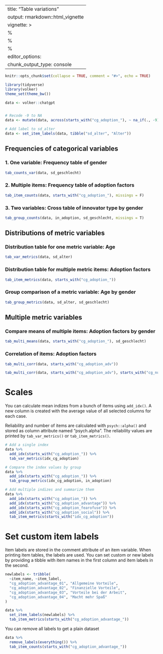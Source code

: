 
---
title: "Table variations"
output: rmarkdown::html_vignette
vignette: >
  %\VignetteIndexEntry{Table variations}
  %\VignetteEncoding{UTF-8}
  %\VignetteEngine{knitr::rmarkdown}
editor_options: 
  chunk_output_type: console
---

```r
knitr::opts_chunk$set(collapse = TRUE, comment = "#>", echo = TRUE)

library(tidyverse)
library(volker)
theme_set(theme_bw())

data <- volker::chatgpt


# Recode -9 to NA
data <- mutate(data, across(starts_with("cg_adoption_"), ~ na_if(., -9)))

# Add label to sd_alter
data <- set_item_labels(data, tibble("sd_alter", "Alter"))
```

## Frequencies of categorical variables

### 1. One variable: Frequency table of gender
```r

tab_counts_var(data, sd_geschlecht)

```

### 2. Multiple items: Frequency table of adoption factors
```r
tab_item_counts(data, starts_with("cg_adoption_"), missings = F)
```


### 3. Two variables: Cross table of innovator type by gender

```r
tab_group_counts(data, in_adoption, sd_geschlecht, missings = T)
```

## Distributions of metric variables

### Distribution table for one metric variable: Age
```r
tab_var_metrics(data, sd_alter)
```

### Distribution table for multiple metric items: Adoption factors
```r
tab_item_metrics(data, starts_with("cg_adoption_"))
```


### Group comparison of a metric variable: Age by gender

```r
tab_group_metrics(data, sd_alter, sd_geschlecht)
```

## Multiple metric variables

### Compare means of multiple items: Adoption factors by gender
```r
tab_multi_means(data, starts_with("cg_adoption_"), sd_geschlecht)
```

### Correlation of items: Adoption factors
```r
tab_multi_corr(data, starts_with("cg_adoption_adv"))

tab_multi_corr(data, starts_with("cg_adoption_adv"), starts_with("cg_nutzen"))
```

# Scales

You can calculate mean indizes from a bunch of items using `add_idx()`. 
A new column is created with the average value of all selected columns
for each case. 

Reliability and number of items are calculated with `psych::alpha()`
and stored as column attribute named "psych.alpha". The reliability values 
are printed by `tab_var_metrics()` or `tab_item_metrics()`.


```r
# Add a single index
data %>%
  add_idx(starts_with("cg_adoption_")) %>%
  tab_var_metrics(idx_cg_adoption)

# Compare the index values by group
data %>%
  add_idx(starts_with("cg_adoption_")) %>%
  tab_group_metrics(idx_cg_adoption, in_adoption)
```


```r
# Add multiple indizes and summarize them
data %>%
  add_idx(starts_with("cg_adoption_")) %>%
  add_idx(starts_with("cg_adoption_advantage")) %>%
  add_idx(starts_with("cg_adoption_fearofuse")) %>%
  add_idx(starts_with("cg_adoption_social")) %>%
  tab_item_metrics(starts_with("idx_cg_adoption"))
```


# Set custom item labels

Item labels are stored in the comment attribute of an item variable. 
When printing item tables, the labels are used. You can set custom or 
new labels by providing a tibble with item names in the first column
and item labels in the second.

```r
newlabels <- tribble(
  ~item_name, ~item_label,
  "cg_adoption_advantage_01", "Allgemeine Vorteile",
  "cg_adoption_advantage_02", "Finanzielle Vorteile",
  "cg_adoption_advantage_03", "Vorteile bei der Arbeit",
  "cg_adoption_advantage_04", "Macht mehr Spaß"
)

data %>%
  set_item_labels(newlabels) %>%
  tab_item_metrics(starts_with("cg_adoption_advantage_"))
```


You can remove all labels to get a plain dataset

```r
data %>%
  remove_labels(everything()) %>%
  tab_item_counts(starts_with("cg_adoption_advantage_"))
```

